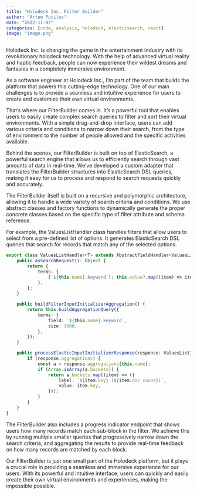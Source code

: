 ```yaml
---
title: "Holodeck Inc. Filter Builder"
author: "Artem Putilov"
date: "2022-11-07"
categories: [code, analysis, holodeck, elasticsearch, react]
image: "image.png"
---
```




Holodeck Inc. is changing the game in the entertainment industry with its revolutionary holodeck technology. With the help of advanced virtual reality and haptic feedback, people can now experience their wildest dreams and fantasies in a completely immersive environment.

As a software engineer at Holodeck Inc., I'm part of the team that builds the platform that powers this cutting-edge technology. One of our main challenges is to provide a seamless and intuitive experience for users to create and customize their own virtual environments.

That's where our FilterBuilder comes in. It's a powerful tool that enables users to easily create complex search queries to filter and sort their virtual environments. With a simple drag-and-drop interface, users can add various criteria and conditions to narrow down their search, from the type of environment to the number of people allowed and the specific activities available.

Behind the scenes, our FilterBuilder is built on top of ElasticSearch, a powerful search engine that allows us to efficiently search through vast amounts of data in real-time. We've developed a custom adapter that translates the FilterBuilder structures into ElasticSearch DSL queries, making it easy for us to process and respond to search requests quickly and accurately.

The FilterBuilder itself is built on a recursive and polymorphic architecture, allowing it to handle a wide variety of search criteria and conditions. We use abstract classes and factory functions to dynamically generate the proper concrete classes based on the specific type of filter attribute and schema reference.

For example, the ValuesListHandler class handles filters that allow users to select from a pre-defined list of options. It generates ElasticSearch DSL queries that search for records that match any of the selected options.

```typescript
export class ValuesListHandler<T> extends AbstractFieldHandler<ValuesListItemType<T>[], ValuesListItemType<T>[]> {
    public asSearchRequest(): Object {
        return {
            terms: {
                [`${this.name}.keyword`]: this.value?.map((item) => item.value),
            },
        };
    }

    public buildFilterInputInitializerAggregation() {
        return this.buildAggregationQuery({
            terms: {
                field: `${this.name}.keyword`,
                size: 1000,
            },
        });
    }

    public processElasticInputInitializerResponse(response: ValuesListInitializerResponse) {
        if (response.aggregations) {
            const a = response.aggregations[this.name];
            if (Array.isArray(a.buckets)) {
                return a.buckets.map((item) => ({
                    label: `${item.key} (${item.doc_count})`,
                    value: item.key,
                }));
            }
        }
    }
}
```

The FilterBuilder also includes a progress indicator endpoint that shows users how many records match each sub-block in the filter. We achieve this by running multiple smaller queries that progressively narrow down the search criteria, and aggregating the results to provide real-time feedback on how many records are matched by each block.

Our FilterBuilder is just one small part of the Holodeck platform, but it plays a crucial role in providing a seamless and immersive experience for our users. With its powerful and intuitive interface, users can quickly and easily create their own virtual environments and experiences, making the impossible possible.